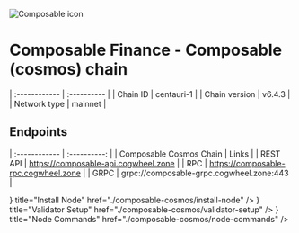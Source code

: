 
![Composable icon](../../public/icons/composableIcon.png)

# Composable Finance - Composable (cosmos) chain


| :------------      | :----------      |
| Chain ID           | centauri-1      |
| Chain version      | v6.4.3  |
| Network type       | mainnet   |

## Endpoints

| :------------           | :----------:                              |
| Composable Cosmos Chain | Links                                     |
| REST API                | https://composable-api.cogwheel.zone      |
| RPC                     | https://composable-rpc.cogwheel.zone      |
| GRPC                    | grpc://composable-grpc.cogwheel.zone:443  |

<Cards>
  <Card
    icon={<ChevronRightIcon />}
    title="Install Node"
    href="./composable-cosmos/install-node"
  />
  <Card
    icon={<ChevronRightIcon />}
    title="Validator Setup"
    href="./composable-cosmos/validator-setup"
  />
  <Card
    icon={<ChevronRightIcon />}
    title="Node Commands"
    href="./composable-cosmos/node-commands"
  />
</Cards>
